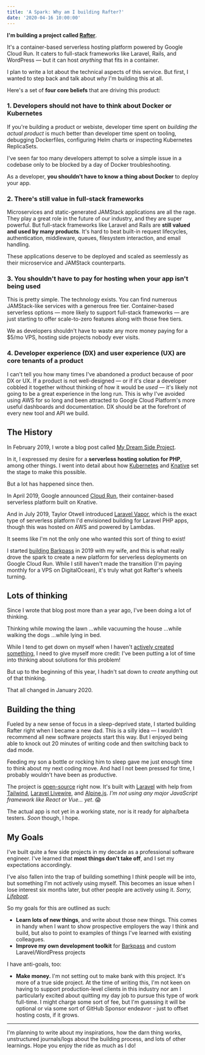 ```yaml
---
title: 'A Spark: Why am I building Rafter?'
date: '2020-04-16 10:00:00'
---
```


**I'm building a project called [Rafter](https://github.com/rafter-platform/rafter)**.

It's a container-based serverless hosting platform powered by Google Cloud Run. It caters to full-stack frameworks like Laravel, Rails, and WordPress — but it can host _anything_ that fits in a container.

I plan to write a lot about the technical aspects of this service. But first, I wanted to step back and talk about _why_ I'm building this at all.

Here's a set of **four core beliefs** that are driving this product:

### 1. Developers should not have to think about Docker or Kubernetes

If you're building a product or webiste, developer time spent on _building the actual product_ is much better than developer time spent on tooling, debugging Dockerfiles, configuring Helm charts or inspecting Kubernetes ReplicaSets.

I've seen far too many developers attempt to solve a simple issue in a codebase only to be blocked by a day of Docker troubleshooting.

As a developer, **you shouldn't have to know a thing about Docker** to deploy your app.

### 2. There's still value in full-stack frameworks

Microservices and static-generated JAMStack applications are all the rage. They play a great role in the future of our industry, and they are super powerful. But full-stack frameworks like Laravel and Rails are **still valued and used by many products**. It's hard to beat built-in request lifecycles, authentication, middleware, queues, filesystem interaction, and email handling.

These applications deserve to be deployed and scaled as seemlessly as their microservice and JAMStack counterparts.

### 3. You shouldn't have to pay for hosting when your app isn't being used

This is pretty simple. The technology exists. You can find numerous JAMStack-like services with a generous free tier. Container-based serverless options — more likely to support full-stack frameworks — are just starting to offer scale-to-zero features along with those free tiers.

We as developers shouldn't have to waste any more money paying for a \$5/mo VPS, hosting side projects nobody ever visits.

### 4. Developer experience (DX) and user experience (UX) are core tenants of a product

I can't tell you how many times I've abandoned a product because of poor DX or UX. If a product is not well-designed — or if it's clear a developer cobbled it together without thinking of how it would be _used_ — it's likely not going to be a great experience in the long run. This is why I've avoided using AWS for so long and been attracted to Google Cloud Platform's more useful dashboards and documentation. DX should be at the forefront of every new tool and API we build.

## The History

In February 2019, I wrote a blog post called [My Dream Side Project](https://creative.jplhomer.org/009-my-dream-side-project/).

In it, I expressed my desire for a **serverless hosting solution for PHP**, among other things. I went into detail about how [Kubernetes](https://kubernetes.io/) and [Knative](https://knative.dev/) set the stage to make this possible.

But a lot has happened since then.

In April 2019, Google announced [Cloud Run](https://cloud.google.com/blog/products/serverless/announcing-cloud-run-the-newest-member-of-our-serverless-compute-stack), their container-based serverless platform built on Knative.

And in July 2019, Taylor Otwell introduced [Laravel Vapor](https://www.youtube.com/watch?v=XsPeWjKAUt0), which is the exact type of serverless platform I'd envisioned building for Laravel PHP apps, though this was hosted on AWS and powered by Lambdas.

It seems like I'm not the only one who wanted this sort of thing to exist!

I started [building Barkpass](https://building.barkpass.com) in 2019 with my wife, and this is what really drove the spark to create a new platform for serverless deployments on Google Cloud Run. While I still haven't made the transition (I'm paying monthly for a VPS on DigitalOcean), it's truly what got Rafter's wheels turning.

## Lots of thinking

Since I wrote that blog post more than a year ago, I've been doing a lot of thinking.

Thinking while mowing the lawn
...while vacuuming the house
...while walking the dogs
...while lying in bed.

While I tend to get down on myself when I haven't [actively created something](https://creative.jplhomer.org/011-creativity-consumption/), I need to give myself more credit: I've been putting a lot of time into thinking about solutions for this problem!

But up to the beginning of this year, I hadn't sat down to _create_ anything out of that thinking.

That all changed in January 2020.

## Building the thing

Fueled by a new sense of focus in a sleep-deprived state, I started building Rafter right when I became a new dad. This is a silly idea — I wouldn't recommend all new software projects start this way. But I enjoyed being able to knock out 20 minutes of writing code and then switching back to dad mode.

Feeding my son a bottle or rocking him to sleep gave me just enough time to think about my next coding move. And had I not been pressed for time, I probably wouldn't have been as productive.

The project is [open-source](https://github.com/rafter-platform/rafter) right now. It's built with [Laravel](https://laravel.com/) with help from [Tailwind](https://tailwindcss.com), [Laravel Livewire](https://laravel-livewire.com/), and [Alpine.js](https://github.com/alpinejs/alpine). _I'm not using any major JavaScript framework like React or Vue... yet_. 😱

The actual app is not yet in a working state, nor is it ready for alpha/beta testers. _Soon_ though, I hope.

## My Goals

I've built quite a few side projects in my decade as a professional software engineer. I've learned that **most things don't take off**, and I set my expectations accordingly.

I've also fallen into the trap of building something I _think_ people will be into, but something I'm not actively using myself. This becomes an issue when I lose interest six months later, but other people are actively using it. _Sorry, [Lifeboat](https://uselifeboat.com/)_.

So my goals for this are outlined as such:

- **Learn lots of new things**, and write about those new things. This comes in handy when I want to show prospective employers the way I think and build, but also to point to examples of things I've learned with existing colleagues.
- **Improve my own development toolkit** for [Barkpass](https://barkpass.com) and custom Laravel/WordPress projects

I have anti-goals, too:

- **Make money.** I'm not setting out to make bank with this project. It's more of a true side project. At the time of writing this, I'm not keen on having to support production-level clients in this industry nor am I particularly excited about quitting my day job to pursue this type of work full-time. I might charge some sort of fee, but I'm guessing it will be optional or via some sort of GitHub Sponsor endeavor - just to offset hosting costs, if it grows.

---

I'm planning to write about my inspirations, how the darn thing works, unstructured journals/logs about the building process, and lots of other learnings. Hope you enjoy the ride as much as I do!
